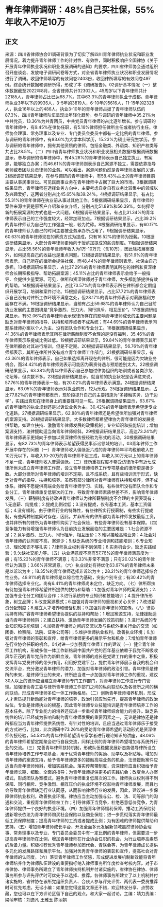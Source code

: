 # 青年律师调研：48%自己买社保，55%年收入不足10万
## 正文
来源：四川省律师协会01调研背景为了切实了解四川青年律师执业状况和职业发展情况，着力提升青年律师工作的针对性、有效性，同时积极响应全国律协《关于开展青年律师执业状况和职业发展调研的通知》的要求，四川省律师协会通过组织召开座谈会、发放电子调研问卷等方式，对全省青年律师执业状况和职业发展情况进行了调研。收回律师填写的有效问卷2403份，收回律所填写的有效问卷497份。综合统计数据和调研所得，形成了本《调研报告》。02调研基本情况（一）整体数据截至2022年8月，全省律师共计32302人，45周岁以下青年律师共计22185人，青年律师占比已达68.7%。其中63.3%的青年律师执业于成都。青年律师执业3年以下的9936人，3-5年的3819人，6-10年的5616人，11-15年的2328人，执业16年以上的486人。执业3-10年的青年律师占据了青年律师队伍的87.3%，四川青年律师队伍呈现出年轻化趋势。参与调研的青年律师中35.21%为中共党员，13.36%为共青团员，中共党员青年律师的占比逐年增长。参与调研的青年律师中，有9.45%在律协任职，有5.16%律师担任律所主任或者执行主任。律师协会理事、常务理事以及专业、专门委员会委员中都有一定比例的青年律师。参与调研的青年律师中，有83.6%为大学本科学历，15.23%为硕士研究生学历。参与调研的青年律师中，拥有其他资质的律师，包括金融类、外语类、知识产权类等共占比28.5%。（二）四川省青年律师执业状况和职业发展相关数据1根据调研数据显示，参与调研的青年律师中，有45.28%的青年律师表示自己独立执业，有案源，能够独立办案；而46.61%的青年律师则表示自己案源不独立，需要依靠指导老师或者团队负责律师的业务。可以看出，案源问题仍然是青年律师发展的关键。2根据调研结果显示，在参与调研的青年律师中，有58.43%占比的青年律师目前主要从事民事诉讼。可见民商事业务在青年律师中占据了巨大的市场。3根据调研结果显示，青年律师在选择业务方向中，主要考虑自身自有业务比较集中的领域以及兴趣爱好，这两者分别占比45.65%和39.24%。4根据调研结果显示，有占比55.31%的青年律师在执业前从事过其他工作。5根据调研结果显示，青年律师的案件来源主要是原客户介绍和亲友介绍，分别占比51.89%和56.39%。如何探寻新的拓展案源的方式也是一大问题。6根据调研结果显示，有占比31.34%的青年律师表示自己的工作强度较大，经常加班加点。7根据调研结果显示，占比39.2%的青年律师认为自己的工作强度一般，较为忙碌。8根据调研结果显示，有60.17%的青年律师认为自己的时间主要被业务承办所占用了。9根据调研结果显示，60.63%的青年律师现在的薪资方式为提成，只有16.52%的律师为授薪。10根据调研结果显示，大部分青年律师更倾向于授薪加提成的薪资制度。11根据调研结果显示，占比55.56%的青年律师年收入为1万-10万元（含10万），因此除拓展案源外，如何提高自己的收益也是重点问题。12根据调研结果显示，有51.6%的青年律师表示，自己所在的律所会提供社保，而48.44%的青年律师则表示，社保由自己承担。13根据调研结果显示，占比37.29%的青年律师表明其所在的律所和资深律师会长期积极指导、帮助拓展案源；45.11%占比的青年律师表示会给予一般指导、会提供少量案源。可见，律所和资深律师对于青年律师，大多都能够提供有效的帮助。14根据调研结果显示，占比73.57%的青年律师表示所在律所都会定期组织开展学习，培训和案件讨论。15根据调研结果显示，占比57.72%的青年律师表示自己没有对律所工作环境不满意之处，但28.17%的青年律师表示对薪酬福利方面存在不满。16根据调研结果显示，当前有占比59.68%的青年律师认为自己目前执业发展的主要困境是“竞争激烈、压力大、同行排斥、相互压价”。17根据调研结果显示，有52.06%的青年律师表示现律所存在的影响青年律师成长的主要问题是缺乏对青年律师的指导、扶持和培养或者不成系统；有44.69%的青年律师表示问题系律师办案以个人为主、没有团队合作和专业分工。18根据调研结果显示，41.36%的青年律师表示其所在律所薪酬制度不合理的是没有福利，35.46%的青年律师表示系提成比例过低。19根据调研结果显示，59.84%的青年律师表示其所在律所都会对其进行培训，但是不定期。20根据调研结果显示，56.76%的青年律师都表示，其所在律所并没有成立青年律师工作部门。21根据调研结果显示，有43.36%的青年律师表示，自己如果选择离开现在的律所，很可能是因为欠缺业务机会，而34.42%的青年律师则表示可能因为薪资待遇与预期差别太大。22根据调研结果显示，63.38%的青年律师表示自己参加过律协组织的培训或者各类沙龙、论坛等，但次数不多。23根据调研结果显示，就当前的执业状况是否满意来说，57.76%的青年律师表示一般，有20.02%的青年律师表示满意。24根据调研结果显示，63.05%的青年律师表示对执业前景，较为乐观。25根据调研结果显示，占比77.82%的青年律师都表示，现阶段提升自己的主要措施为“多接触实务、边干边学”，实践出真知在律师身上的重要性可见一斑。26根据调研结果显示，63.67%的青年律师的执业规划还是以诉讼业务为主。30.42%的青年律师表示希望走专业化道路。27根据调研结果显示，62.88%的青年律师还是希望律所加强对青年律师的案源支持。28根据调研结果显示，大多数律师都希望律协为青年律师的发展提供帮助，如建立扶持、激励青年律师发展的政策机制；专业知识和技能培训；增加案源支持，法律援助适当向青年律师倾斜。29根据调研结果显示，高达73.24%的青年律师表示更倾向于参加以资深律师传授经验为形式的活动。30根据调研结果显示，有82.73%的青年律师表示希望获得民事诉讼领域的培训。03青年律师工作开展中存在的问题（一）青年律师收入偏低近六成的青年律师年平均税前收入在10万元以下，年收入10-20万的青年律师不足三成，年收入30万元以上的青年律师不足一成，青年律师收入普遍偏低。（二）律所重视程度不够受访律所中有近七成律所尚未成立青年律师工作部，设立青年律师培养工作专项基金的律所更是极少数。大部分律所对青年律师的培训不定期，且不成系统，且有些培训流于形式，缺乏对青年的指导、扶持和培养。虽然有部分律所对青年律师有扶持和培养，但不成体系。律所不愿提供高端业务给青年律师学习、实践，有些律所没有团队合作和专业分工，青年律师重复低层次的工作，导致青年律师素质参差不齐，影响青年律师发展。（三）薪酬制度有待改进青年律师认为律所薪酬制度不合理的主要表现有：1.无底薪、纯提成；2.提成比例过低；3.没有提成，仅有基本工资，基本工资偏低；4.没有福利。由于律师行业的特殊性，有些律所实行授薪制，有些实行提成制，有些两种制度同时存在，因此，并非所有的律所都为青年律师发放最低工资，也并非所有的律所为青年律师购买了社会保险，有些青年律师没有基本保障。（四）竞争能力有待增强青年律师认为目前执业发展面临的主要困难是：1.社会资源不足；2.竞争激烈、压力大、同行相斥、相互压价；3.难以接触高端业务；4.社会对青年律师的认同度不高，案源少；5.缺乏系统的专业培训和技能培训；6.专业知识、理论知识不够扎实；7.律师执业权利得不到保障；8.实务机会少，缺乏实践经验；9.欠缺社交能力等。（五）执业满意度不高有57.76%的青年律师满意度为一般；有15.23%的青年律师不满意；有3.33%非常不满意；只有20.02%的青年律师认为满意；3.66%非常满意。（六）执业规划有待优化63.67%的青年律师未来是以诉讼为主；18.35%的青年律师选择非诉讼为主；28.21%的青年律师选择综合性业务。49.81%的青年律师是以综合性为基础，突出个别专业；有30.42%的青年律师选择专业化。尚有6.41%的青年律师尚未定位，缺乏方向。（七）律所帮扶有待加强青年律师希望律所提供的扶持和帮助：1.加强对青年律师的案源支持；2.加强专业化分工和团队合作；3.进行系统的专业知识和技能培训；4.提升律所形象，树立品牌；5.改变案源模式；6.加强对青年律师的重视和关心关怀；7.改进薪资分配制度；8.建立人才培养和储备机制；9.加强对青年律师的宣传。（八）律协扶持有待扩容青年律师希望律协提供的扶持和帮助：1.增加案源支持，法律援助适当向青年律师倾斜；2.建立扶持、激励青年律师发展的政策机制；3.进行系统的专业知识和技能培训；4.加强青年律师之间的交流以及与系统外相关行业的交流（如团委、检察院、法院、证券公司等）；5.维护律师执业权利，改善执业环境；6.加强对青年律师的表彰和宣传，给青年律师更多的展示平台和机会；7.增加青年律师在行业协会任职的机会。04对进一步加强青年律师工作的建议（一）健全青年律师工作机构，形成多位一体工作新格局中国共产党的百年基业依赖于我党不断吸收风华正茂的青年党员作为新鲜血液，青年律师的成长是党建工作的重中之重，积极发挥青年党员律师的带头作用，利用好党建平台，提供青年律师展示自我的机会和交流平台，充分激发青年律师的潜力，加强对青年律师的政治引领。青年律师是律所的未来，是律师行业的未来，律所应当进一步加强对青年律师工作的重视，建议30人以上的律所应当建立青年律师专门工作部门，对青年律师工作进行专门管理。加强律协青工委与律所青年律师工作部门之间的纵向联动以及各律所之间的横向联动，形成青年律师多位一体工作新格局。（二）创新青年律师培养机制，形成人才素质提升新动能对青年律师的培养，政治引领应当先行，提高青年律师的政治站位。专业是律师执业的根基，因此青年律师专业技能培训是青年律师培养工作的基本任务。除了专业能力的培养还应进一步重视青年律师综合能力的提升。缺乏系统性的培训已经成为影响和制约青年律师发展的重要因素之一，无论是律协还是律所都应当为青年律师提供系统性、有针对性的培训，且应当通过青年律师乐于接受的方式进行，比如，此次调研中73.26%的受访青年律师希望的活动形式是资深律师传授经验，54.53%的青年律师希望请专家学者进行理论知识的讲座，48.06%的青年律师希望定期聚会进行自我交流，同样比例的青年律师希望增加与系统外行业的交流。（三）完善青年律师扶持机制，形成队伍稳健发展新态势倡导律所设立青年律师培养工作专项基金，用于优秀青年律师的奖励、助学以及补贴等。增加对青年律师的案源支持，给予青年律师更多的接触高端业务的机会，法律援助案件应适当向青年律师倾斜，增加实践机会。落实传帮带制度，资深律师应当积极给予青年律师长期、细致、全面的指导；为青年律师提供更多的实践机会；改变单人办案模式，形成团队办案模式，避免青年律师重复低层次的工作。律师执业权利得不到保障、同行相斥、竞争激烈、相互压价的执业环境不仅影响青年律师发展，而且也会导致青年律师缺乏行业认同感，从而影响律师行业的发展，因此，建议进一步保障律师执业权利，改善执业环境。律协应当主动加强与公、检、法、司等部门的沟通和交流，重视青年律师维权工作；引导律师正当竞争，杜绝恶意低价竞争，为青年律师提供一个良好的执业环境。（四）加强青年律师福利保障，推动工资保险待遇新增长依法为青年律师购买社会保险以及商业保险；进一步贯彻落实青年律师最低工资保障制度；提高青年律师的工资或者提成比例；为有困难的律师提供帮助和支持。（五）增加青年律师成长平台，开发全面多元发展新领域虽然律师协会理事、常务理事以及专业、专门委员会委员中有一定比例的青年律师，但需要进一步提高青年律师所在比例，增加青年律师在行业协会任职的机会，为行业培养高素质的后备力量。积极推荐优秀青年律师参加团代会、青联会等，为青年律师成长提供多元化的发展路径和展示平台。加强对优秀青年律师的表彰和宣传，提高社会对青年律师的认同度。（六）落实青年律师工作奖惩，形成促进发展机制新效能将青年律师培养作为律师队伍建设的重要指标纳入律师事务所年度检查考核内容。对于市州律协、律师事务所建立了青年律师扶持机制并付诸实施的，省律协在律协、律师事务所参与评先评优时可优先予以选择、推荐。各律师事务所建立了以上机制并付诸实施的，省律协在该所党组织负责人、合伙人参与评先评优、两代表一委员推荐时可优先考虑。无讼小编：如果您觉得这篇文章还不错，欢迎转发分享、点赞收藏，您也可以在下方评论区留下自己的观点，和大家一起讨论。主编：靖力责编：梁萌审核：刘逸凡 王雅玉 陈丽娟